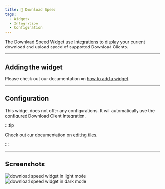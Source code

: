```yaml
---
title: 🚀 Download Speed
tags:
  - Widgets
  - Integration
  - Configuration
---
```



The Download Speed Widget use [Integrations](/docs/management/integrations/index) to display your current download and upload speed of supported Download Clients.

---

## Adding the widget
Please check out our documentation on [how to add a widget](/docs/getting-started/after-the-installation#adding-widgets).

---

## Configuration

This widget does not offer any configurations. It will automatically use the configured [Download Client Integration](/docs/management/integrations/index).

:::tip

Check out our documentation on [editing tiles](/docs/getting-started/after-the-installation#organizing-and-re-arranging-your-dashboard).

:::

---

## Screenshots

![download speed widget in light mode](./img/networkSpeed/widget-download-speed.webp)
![download speed widget in dark mode](./img/networkSpeed/widget-download-speed-dark.webp)

